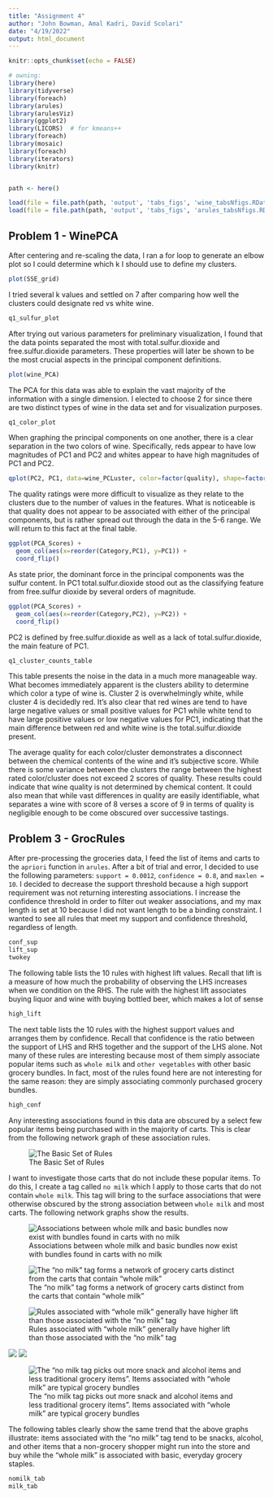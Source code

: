 ```yaml
---
title: "Assignment 4"
author: "John Bowman, Amal Kadri, David Scolari"
date: "4/19/2022"
output: html_document
---
```


```r
knitr::opts_chunk$set(echo = FALSE)
```

```r
# owning:
library(here)
library(tidyverse)
library(foreach)
library(arules)
library(arulesViz)
library(ggplot2)
library(LICORS)  # for kmeans++
library(foreach)
library(mosaic)
library(foreach)
library(iterators)
library(knitr)


path <- here()

load(file = file.path(path, 'output', 'tabs_figs', 'wine_tabsNfigs.RData'))
load(file = file.path(path, 'output', 'tabs_figs', 'arules_tabsNfigs.RData'))

```

## Problem 1 - WinePCA

After centering and re-scaling the data, I ran a for loop to generate an elbow plot so I could determine which k I should use to define my clusters.

```r
plot(SSE_grid)
```

I tried several k values and settled on 7 after comparing how well the clusters could designate red vs white wine.

```r
q1_sulfur_plot
```

After trying out various parameters for preliminary visualization, I found that the data points separated the most with total.sulfur.dioxide and free.sulfur.dioxide parameters. These properties will later be shown to be the most crucial aspects in the principal component definitions.

```r
plot(wine_PCA)
```
The PCA for this data was able to explain the vast majority of the information with a single dimension. I elected to choose 2 for since there are two distinct types of wine in the data set and for visualization purposes.


```r
q1_color_plot
```
When graphing the principal components on one another, there is a clear separation in the two colors of wine. Specifically, reds appear to have low magnitudes of PC1 and PC2 and whites appear to have high magnitudes of PC1 and PC2.

```r
qplot(PC2, PC1, data=wine_PCLuster, color=factor(quality), shape=factor(clusterID))
```
The quality ratings were more difficult to visualize as they relate to the clusters due to the number of values in the features. What is noticeable is that quality does not appear to be associated with either of the principal components, but is rather spread out through the data in the 5-6 range. We will return to this fact at the final table.

```r
ggplot(PCA_Scores) +
  geom_col(aes(x=reorder(Category,PC1), y=PC1)) +
  coord_flip()
```
As state prior, the dominant force in the principal components was the sulfur content. In PC1 total.sulfur.dioxide stood out as the classifying feature from free.sulfur dioxide by several orders of magnitude.

```r
ggplot(PCA_Scores) +
  geom_col(aes(x=reorder(Category,PC2), y=PC2)) +
  coord_flip()
```
PC2 is defined by free.sulfur.dioxide as well as a lack of total.sulfur.dioxide, the main feature of PC1.

```r
q1_cluster_counts_table
```

This table presents the noise in the data in a much more manageable way. What becomes immediately apparent is the clusters ability to determine which color a type of wine is. Cluster 2 is overwhelmingly white, while cluster 4 is decidedly red. It's also clear that red wines are tend to have large negative values or small positive values for PC1 while white tend to have large positive values or low negative values for PC1, indicating that the main difference between red and white wine is the total.sulfur.dioxide present.

The average quality for each color/cluster demonstrates a disconnect between the chemical contents of the wine and it's subjective score. While there is some variance between the clusters the range between the highest rated color/cluster does not exceed 2 scores of quality. These results could indicate that wine quality is not determined by chemical content. It could also mean that while vast differences in quality are easily identifiable, what separates a wine with score of 8 verses a score of 9 in terms of quality is negligible enough to be come obscured over successive tastings.


## Problem 3 - GrocRules

After pre-processing the groceries data, I feed the list of items and carts to the `apriori` function in `arules`. After a bit of trial and error, I decided to use the following parameters: `support = 0.0012`, `confidence = 0.8`, and `maxlen = 10`. I decided to decrease the support threshold because a high support requirement was not returning interesting associations. I increase the confidence threshold in order to filter out weaker associations, and my max length is set at 10 because I did not want length to be a binding constraint. I wanted to see all rules that meet my support and confidence threshold, regardless of length. 

```r
conf_sup
lift_sup
twokey
```

The following table lists the 10 rules with highest lift values. Recall that lift is a measure of how much the probability of observing the LHS increases when we condition on the RHS. The rule with the highest lift associates buying liquor and wine with buying bottled beer, which makes a lot of sense

```r
high_lift
```

The next table lists the 10 rules with the highest support values and arranges them by confidence. Recall that confidence is the ratio between the support of LHS and RHS together and the support of the LHS alone. Not many of these rules are interesting because most of them simply associate popular items such as `whole milk` and `other vegetables` with other basic grocery bundles. In fact, most of the rules found here are not interesting for the same reason: they are simply associating commonly purchased grocery bundles. 

```r
high_conf
```

Any interesting associations found in this data are obscured by a select few popular items being purchased with in the majority of carts. This is clear from the following network graph of these association rules. 

![The Basic Set of Rules](output/tabs_figs/bigger_with_milk.png)

I want to investigate those carts that do not include these popular items. To do this, I create a tag called `no milk` which I apply to those carts that do not contain `whole milk`. This tag will bring to the surface associations that were otherwise obscured by the strong association between `whole milk` and most carts. The following network graphs show the results. 

![Associations between whole milk and basic bundles now exist with bundles found in carts with no milk](output/tabs_figs/nomilk.png)

![The "no milk" tag forms a network of grocery carts distinct from the carts that contain "whole milk"](output/tabs_figs/nomilk_just.png) 

![Rules associated with "whole milk" generally have higher lift than those associated with the "no milk" tag](output/tabs_figs/wholemilk_just.png)

![](output/tabs_figs/nomilk_beersodasausage.png) ![](output/tabs_figs/nomilk_candy.png) 

![The "no milk tag picks out more snack and alcohol items and less traditional grocery items". Items associated with "whole milk" are typical grocery bundles](output/tabs_figs/wholemilk_basiccart.png)

The following tables clearly show the same trend that the above graphs illustrate: items associated with the "no milk" tag tend to be snacks, alcohol, and other items that a non-grocery shopper might run into the store and buy while the "whole milk" is associated with basic, everyday grocery staples. 

```r
nomilk_tab
milk_tab
```